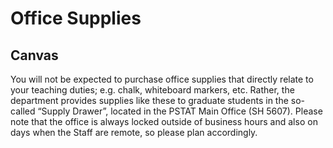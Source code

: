 # Office Supplies

## Canvas

You will not be expected to purchase office supplies that directly relate to your teaching duties; e.g. chalk, whiteboard markers, etc. Rather, the department provides supplies like these to graduate students in the so-called "Supply Drawer", located in the PSTAT Main Office (SH 5607). Please note that the office is always locked outside of business hours and also on days when the Staff are remote, so please plan accordingly.